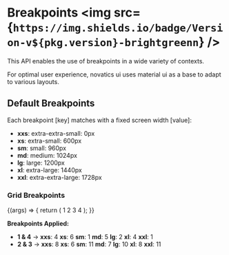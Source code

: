 
<Meta title="Breakpoints" />

# Breakpoints <img src={`https://img.shields.io/badge/Version-v${pkg.version}-brightgreenn`} />

This API enables the use of breakpoints in a wide variety of contexts.

For optimal user experience, novatics ui uses material ui as a base to adapt to various layouts.

## Default Breakpoints

Each breakpoint [key] matches with a fixed screen width [value]:

- **xxs**: extra-extra-small: 0px
- **xs**: extra-small: 600px
- **sm**: small: 960px
- **md**: medium: 1024px
- **lg**: large: 1200px
- **xl**: extra-large: 1440px
- **xxl**: extra-extra-large: 1728px

### Grid Breakpoints

<Canvas>
  <Story name="Grid Breakpoints">
    {(args) => {
      return (
        <Grid container spacing={2} style={{ padding: '10px' }}>
          <Grid
            xxs={4}
            xs={6}
            sm={1}
            md={5}
            lg={2}
            xl={4}
            xxl={1}
            style={{ padding: '10px' }}
          >
            <Item
              style={{
                backgroundColor: '#e1def5',
                border: '2px solid',
                borderColor: '#808080',
                padding: '10px',
                borderRadius: '4px',
                textAlign: 'center',
                fontWeight: 'bold',
              }}
            >
              1
            </Item>
          </Grid>
          <Grid
            xxs={8}
            xs={6}
            sm={11}
            md={7}
            lg={10}
            xl={8}
            xxl={11}
            style={{ padding: '10px' }}
          >
            <Item
              style={{
                backgroundColor: '#fff2bf',
                border: '2px solid',
                borderColor: '#808080',
                padding: '10px',
                borderRadius: '4px',
                textAlign: 'center',
                fontWeight: 'bold',
              }}
            >
              2
            </Item>
          </Grid>
          <Grid
            xxs={8}
            xs={6}
            sm={11}
            md={7}
            lg={10}
            xl={8}
            xxl={11}
            style={{ padding: '10px' }}
          >
            <Item
              style={{
                backgroundColor: '#e6fbec',
                border: '2px solid',
                borderColor: '#808080',
                padding: '10px',
                borderRadius: '4px',
                textAlign: 'center',
                fontWeight: 'bold',
              }}
            >
              3
            </Item>
          </Grid>
          <Grid
            xxs={4}
            xs={6}
            sm={1}
            md={5}
            lg={2}
            xl={4}
            xxl={1}
            style={{ padding: '10px' }}
          >
            <Item
              style={{
                backgroundColor: '#fff6e6',
                border: '2px solid',
                borderColor: '#808080',
                padding: '10px',
                borderRadius: '4px',
                textAlign: 'center',
                fontWeight: 'bold',
              }}
            >
              4
            </Item>
          </Grid>
        </Grid>
      );
    }}
  </Story>
</Canvas>

**Breakpoints Applied:**

- **1 & 4** -> **xxs**: 4 **xs**: 6 **sm**: 1 **md**: 5 **lg**: 2 **xl**: 4 **xxl**: 1
- **2 & 3** -> **xxs**: 8 **xs**: 6 **sm**: 11 **md**: 7 **lg**: 10 **xl**: 8 **xxl**: 11
